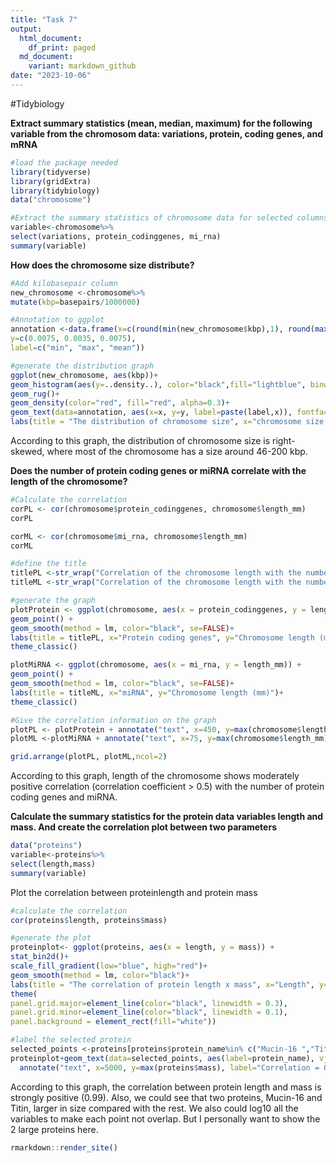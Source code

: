 ```yaml
---
title: "Task 7"
output:
  html_document:
    df_print: paged
  md_document:
    variant: markdown_github
date: "2023-10-06"
---
```

#Tidybiology

**Extract summary statistics (mean, median, maximum) for the following variable from the chromosom data: variations, protein, coding genes, and mRNA**

```r
#load the package needed
library(tidyverse)
library(gridExtra)
library(tidybiology)
data("chromosome")
```

```r
#Extract the summary statistics of chromosome data for selected columns (variations, protein_codinggene, mi_rna)
variable<-chromosome%>%
select(variations, protein_codinggenes, mi_rna)
summary(variable)
```

**How does the chromosome size distribute?**
```r
#Add kilobasepair column 
new_chromosome <-chromosome%>%
mutate(kbp=basepairs/1000000)

#Annotation to ggplot
annotation <-data.frame(x=c(round(min(new_chromosome$kbp),1), round(max(new_chromosome$kbp),1), round(mean(new_chromosome$kbp),1)),
y=c(0.0075, 0.0035, 0.0075),
label=c("min", "max", "mean"))

#generate the distribution graph
ggplot(new_chromosome, aes(kbp))+
geom_histogram(aes(y=..density..), color="black",fill="lightblue", binwidth =30)+
geom_rug()+
geom_density(color="red", fill="red", alpha=0.3)+
geom_text(data=annotation, aes(x=x, y=y, label=paste(label,x)), fontface="bold")+
labs(title = "The distribution of chromosome size", x="chromosome size (kbp)", y="Density")   
```
According to this graph, the distribution of chromosome size is right-skewed, where most of the chromosome has a size around 46-200 kbp. 

**Does the number of protein coding genes or miRNA correlate with the length of the chromosome?**

```r
#Calculate the correlation
corPL <- cor(chromosome$protein_codinggenes, chromosome$length_mm)
corPL
```


```r
corML <- cor(chromosome$mi_rna, chromosome$length_mm)
corML
```

```r
#define the title 
titlePL <-str_wrap("Correlation of the chromosome length with the number of protein coding genes", width=30)
titleML <-str_wrap("Correlation of the chromosome length with the number of miRNA", width=30)

#generate the graph
plotProtein <- ggplot(chromosome, aes(x = protein_codinggenes, y = length_mm)) +
geom_point() +
geom_smooth(method = lm, color="black", se=FALSE)+
labs(title = titlePL, x="Protein coding genes", y="Chromosome length (mm)")+
theme_classic()

plotMiRNA <- ggplot(chromosome, aes(x = mi_rna, y = length_mm)) +
geom_point() +
geom_smooth(method = lm, color="black", se=FALSE)+
labs(title = titleML, x="miRNA", y="Chromosome length (mm)")+
theme_classic()

#Give the correlation information on the graph
plotPL <- plotProtein + annotate("text", x=450, y=max(chromosome$length_mm), label="Correlation = 0.606")
plotML <-plotMiRNA + annotate("text", x=75, y=max(chromosome$length_mm), label="Correlation = 0.737")

grid.arrange(plotPL, plotML,ncol=2)
```

According to this graph, length of the chromosome shows moderately positive correlation (correlation coefficient > 0.5) with the number of protein coding genes and miRNA. 

**Calculate the summary statistics for the protein data variables length and mass. And create the correlation plot between two parameters**
```r
data("proteins")
variable<-proteins%>%
select(length,mass)
summary(variable)
```
Plot the correlation between proteinlength and protein mass
```r
#calculate the correlation
cor(proteins$length, proteins$mass)
```
```r
#generate the plot
proteinplot<- ggplot(proteins, aes(x = length, y = mass)) +
stat_bin2d()+
scale_fill_gradient(low="blue", high="red")+
geom_smooth(method = lm, color="black")+
labs(title = "The correlation of protein length x mass", x="Length", y="Mass")+
theme(
panel.grid.major=element_line(color="black", linewidth = 0.3),
panel.grid.minor=element_line(color="black", linewidth = 0.1),
panel.background = element_rect(fill="white"))

#label the selected protein
selected_points <-proteins[proteins$protein_name%in% c("Mucin-16 ","Titin "), ]
proteinplot+geom_text(data=selected_points, aes(label=protein_name), vjust=-0.8, hjust=1, size=4, fontface="bold")+
  annotate("text", x=5000, y=max(proteins$mass), label="Correlation = 0.99")


```

According to this graph, the correlation between protein length and mass is strongly positive (0.99). Also, we could see that two proteins, Mucin-16 and Titin, larger in size compared with the rest. We also could log10 all the variables to make each point not overlap. But I personally want to show the 2 large proteins here. 

```r
rmarkdown::render_site()
```


